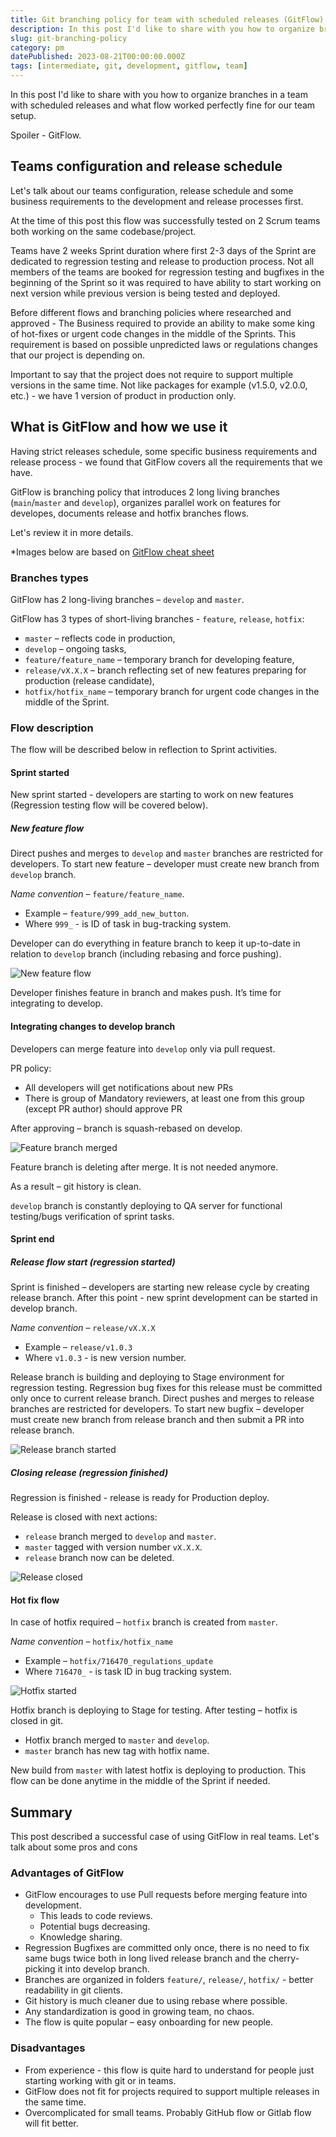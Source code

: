 ```yaml
---
title: Git branching policy for team with scheduled releases (GitFlow)
description: In this post I'd like to share with you how to organize branches in a team with scheduled releases and what flow worked perfectly fine for our team setup.
slug: git-branching-policy
category: pm
datePublished: 2023-08-21T00:00:00.000Z
tags: [intermediate, git, development, gitflow, team]
---
```


In this post I'd like to share with you how to organize branches in a team with scheduled releases and what flow worked perfectly fine for our team setup.

Spoiler - GitFlow.

## Teams configuration and release schedule

Let's talk about our teams configuration, release schedule and some business requirements to the development and release processes first.

At the time of this post this flow was successfully tested on 2 Scrum teams both working on the same codebase/project.

Teams have 2 weeks Sprint duration where first 2-3 days of the Sprint are dedicated to regression testing and release to production process.
Not all members of the teams are booked for regression testing and bugfixes in the beginning of the Sprint so it was required to have ability to start working on next version while previous version is being tested and deployed.

Before different flows and branching policies where researched and approved - The Business required to provide an ability to make some king of hot-fixes or urgent code changes in the middle of the Sprints.
This requirement is based on possible unpredicted laws or regulations changes that our project is depending on.

Important to say that the project does not require to support multiple versions in the same time. Not like packages for example (v1.5.0, v2.0.0, etc.) - we have 1 version of product in production only.

## What is GitFlow and how we use it

Having strict releases schedule, some specific business requirements and release process - we found that GitFlow covers all the requirements that we have.

GitFlow is branching policy that introduces 2 long living branches (`main`/`master` and `develop`), organizes parallel work on features for developes, documents release and hotfix branches flows.

Let's review it in more details.

*Images below are based on [GitFlow cheat sheet](https://github.com/danielkummer/git-flow-cheatsheet)

### Branches types

GitFlow has 2 long-living branches – `develop` and `master`.

GitFlow has 3 types of short-living branches - `feature`, `release`, `hotfix`:

- `master` – reflects code in production,
- `develop` – ongoing tasks,
- `feature/feature_name` – temporary branch for developing feature,
- `release/vX.X.X` – branch reflecting set of new features preparing for production (release candidate),
- `hotfix/hotfix_name` – temporary branch for urgent code changes in the middle of the Sprint.

### Flow description

The flow will be described below in reflection to Sprint activities.

#### Sprint started

New sprint started - developers are starting to work on new features (Regression testing flow will be covered below).

##### New feature flow

Direct pushes and merges to `develop` and `master` branches are restricted for developers. To start new feature – developer must create new branch from `develop` branch.

*Name convention* – `feature/feature_name`.

- Example – `feature/999_add_new_button`.
- Where `999_` - is ID of task in bug-tracking system.

Developer can do everything in feature branch to keep it up-to-date in relation to `develop` branch (including rebasing and force pushing).

![New feature flow](https://raw.githubusercontent.com/rodion-arr/blog/main/content/images/2023/08/git-flow/1.png)

Developer finishes feature in branch and makes push. It’s time for integrating to develop.

#### Integrating changes to develop branch

Developers can merge feature into `develop` only via pull request.

PR policy:

- All developers will get notifications about new PRs
- There is group of Mandatory reviewers, at least one from this group (except PR author) should approve PR

After approving – branch is squash-rebased on develop.

![Feature branch merged](https://raw.githubusercontent.com/rodion-arr/blog/main/content/images/2023/08/git-flow/2.png)

Feature branch is deleting after merge. It is not needed anymore.

As a result – git history is clean.

`develop` branch is constantly deploying to QA server for functional testing/bugs verification of sprint tasks.

#### Sprint end

##### Release flow start (regression started)

Sprint is finished – developers are starting new release cycle by creating release branch. After this point - new sprint development can be started in develop branch.

*Name convention* – `release/vX.X.X`

- Example – `release/v1.0.3`
- Where `v1.0.3` - is new version number.

Release branch is building and deploying to Stage environment for regression testing.
Regression bug fixes for this release must be committed only once to current release branch.
Direct pushes and merges to release branches are restricted for developers. To start new bugfix – developer must create new branch from release branch and then submit a PR into release branch.

![Release branch started](https://raw.githubusercontent.com/rodion-arr/blog/main/content/images/2023/08/git-flow/3.png)

##### Closing release (regression finished)

Regression is finished - release is ready for Production deploy.

Release is closed with next actions:

- `release` branch merged to `develop` and `master`.
- `master` tagged with version number `vX.X.X`.
- `release` branch now can be deleted.

![Release closed](https://raw.githubusercontent.com/rodion-arr/blog/main/content/images/2023/08/git-flow/4.png)

#### Hot fix flow

In case of hotfix required – `hotfix` branch is created from `master`.

*Name convention* – `hotfix/hotfix_name`

- Example – `hotfix/716470_regulations_update`
- Where `716470_` - is task ID in bug tracking system.

![Hotfix started](https://raw.githubusercontent.com/rodion-arr/blog/main/content/images/2023/08/git-flow/5.png)

Hotfix branch is deploying to Stage for testing. After testing – hotfix is closed in git.

- Hotfix branch merged to `master` and `develop`.
- `master` branch has new tag with hotfix name.

New build from `master` with latest hotfix is deploying to production. This flow can be done anytime in the middle of the Sprint if needed.

## Summary

This post described a successful case of using GitFlow in real teams. Let's talk about some pros and cons

### Advantages of GitFlow

- GitFlow encourages to use Pull requests before merging feature into development.
  - This leads to code reviews.
  - Potential bugs decreasing.
  - Knowledge sharing.
- Regression Bugfixes are committed only once, there is no need to fix same bugs twice both in long lived release branch and the cherry-picking it into develop branch.
- Branches are organized in folders `feature/`, `release/`, `hotfix/` - better readability in git clients.
- Git history is much cleaner due to using rebase where possible.
- Any standardization is good in growing team, no chaos.
- The flow is quite popular – easy onboarding for new people.

### Disadvantages

- From experience - this flow is quite hard to understand for people just starting working with git or in teams.
- GitFlow does not fit for projects required to support multiple releases in the same time.
- Overcomplicated for small teams. Probably GitHub flow or Gitlab flow will fit better.
